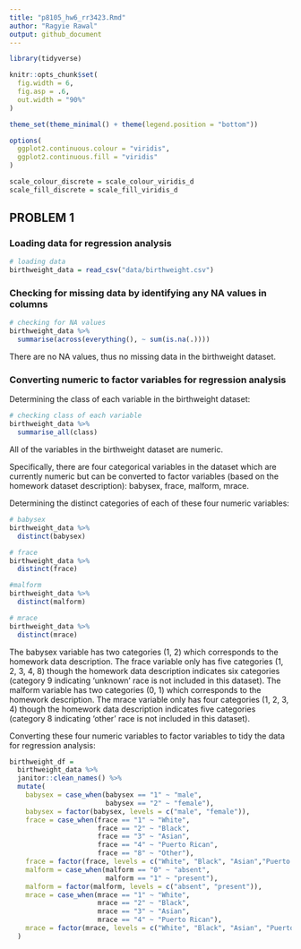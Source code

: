 ```yaml
---
title: "p8105_hw6_rr3423.Rmd"
author: "Ragyie Rawal"
output: github_document
---
```


```r
library(tidyverse)

knitr::opts_chunk$set(
  fig.width = 6,
  fig.asp = .6,
  out.width = "90%"
)

theme_set(theme_minimal() + theme(legend.position = "bottom"))

options(
  ggplot2.continuous.colour = "viridis",
  ggplot2.continuous.fill = "viridis"
)

scale_colour_discrete = scale_colour_viridis_d
scale_fill_discrete = scale_fill_viridis_d
```


## PROBLEM 1 

### Loading data for regression analysis 

```r
# loading data
birthweight_data = read_csv("data/birthweight.csv")
```

### Checking for missing data by identifying any NA values in columns 

```r
# checking for NA values 
birthweight_data %>% 
  summarise(across(everything(), ~ sum(is.na(.))))
```

There are no NA values, thus no missing data in the birthweight dataset. 

### Converting numeric to factor variables for regression analysis 

Determining the class of each variable in the birthweight dataset: 

```r
# checking class of each variable
birthweight_data %>% 
  summarise_all(class)
```
All of the variables in the birthweight dataset are numeric. 

Specifically, there are four categorical variables in the dataset which are currently numeric but can be converted to factor variables (based on the homework dataset description): babysex, frace, malform, mrace. 

Determining the distinct categories of each of these four numeric variables:  

```r
# babysex
birthweight_data %>% 
  distinct(babysex)

# frace
birthweight_data %>% 
  distinct(frace)

#malform
birthweight_data %>% 
  distinct(malform)

# mrace
birthweight_data %>% 
  distinct(mrace)
```

The babysex variable has two categories (1, 2) which corresponds to the homework data description. The frace variable only has five categories (1, 2, 3, 4, 8) though the homework data description indicates six categories (category 9 indicating 'unknown' race is not included in this dataset). The malform variable has two categories (0, 1) which corresponds to the homework description. The mrace variable only has four categories (1, 2, 3, 4) though the homework data description indicates five categories (category 8 indicating 'other' race is not included in this dataset).  

Converting these four numeric variables to factor variables to tidy the data for regression analysis: 

```r
birthweight_df = 
  birthweight_data %>% 
  janitor::clean_names() %>% 
  mutate(
    babysex = case_when(babysex == "1" ~ "male",
                        babysex == "2" ~ "female"),
    babysex = factor(babysex, levels = c("male", "female")),
    frace = case_when(frace == "1" ~ "White",
                      frace == "2" ~ "Black",
                      frace == "3" ~ "Asian",
                      frace == "4" ~ "Puerto Rican", 
                      frace == "8" ~ "Other"),
    frace = factor(frace, levels = c("White", "Black", "Asian","Puerto Rican", "Other")),
    malform = case_when(malform == "0" ~ "absent",
                        malform == "1" ~ "present"),
    malform = factor(malform, levels = c("absent", "present")),
    mrace = case_when(mrace == "1" ~ "White",
                      mrace == "2" ~ "Black",
                      mrace == "3" ~ "Asian",
                      mrace == "4" ~ "Puerto Rican"), 
    mrace = factor(mrace, levels = c("White", "Black", "Asian", "Puerto Rican"))
  )
```

